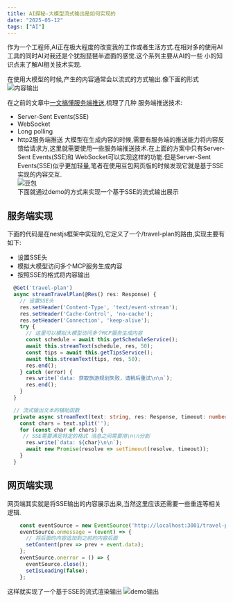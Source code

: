 ```yaml
---
title: AI探秘-大模型流式输出是如何实现的
date: "2025-05-12"
tags: ["AI"]
---
```


作为一个工程师,AI正在极大程度的改变我的工作或者生活方式.在相对多的使用AI工具的同时AI对我还是个犹抱琵琶半遮面的感觉.这个系列主要从AI的一些
小的知识点来了解AI相关技术实现.

在使用大模型的时候,产生的内容通常会以流式的方式输出.像下面的形式  
![内容输出](/static/images/aiStatic/contentOut.gif)  

在之前的文章中[一文搞懂服务端推送](https://icantunderstand.github.io/blogNew/blog/webBase/serverToClient),梳理了几种
服务端推送技术:
* Server-Sent Events(SSE)
* WebSocket
* Long polling
* http2服务端推送
大模型在生成内容的时候,需要有服务端的推送能力将内容反馈给请求方,这里就需要使用一些服务端推送技术.在上面的方案中只有Server-Sent Events(SSE)和
WebSocket可以实现这样的功能.但是Server-Sent Events(SSE)似乎更加轻量,笔者在使用豆包网页版的时候发现它就是基于SSE实现的内容交互.  
![豆包](/static/images/aiStatic/doubao.png)  
下面就通过demo的方式来实现一个基于SSE的流式输出展示


## 服务端实现
下面的代码是在nestjs框架中实现的,它定义了一个/travel-plan的路由,实现主要有如下:
* 设置SSE头
* 模拟大模型访问多个MCP服务生成内容
* 按照SSE的格式将内容输出

```typescript
  @Get('travel-plan')
  async streamTravelPlan(@Res() res: Response) {
    // 设置SSE头
    res.setHeader('Content-Type', 'text/event-stream');
    res.setHeader('Cache-Control', 'no-cache');
    res.setHeader('Connection', 'keep-alive');
    try {
      // 这里可以模拟大模型访问多个MCP服务生成内容
      const schedule = await this.getScheduleService();
      await this.streamText(schedule, res, 50);
      const tips = await this.getTipsService();
      await this.streamText(tips, res, 50);
      res.end();
    } catch (error) {
      res.write(`data: 获取旅游规划失败，请稍后重试\n\n`);
      res.end();
    }
  }

  // 流式输出文本的辅助函数
  private async streamText(text: string, res: Response, timeout: number = 50) {
    const chars = text.split('');
    for (const char of chars) {
     // SSE需要满足特定的格式 消息之间需要用\n\n分割
      res.write(`data: ${char}\n\n`);
      await new Promise(resolve => setTimeout(resolve, timeout));
    }
  }
```

## 网页端实现
网页端其实就是将SSE输出的内容展示出来,当然这里应该还需要一些重连等相关逻辑.
```javascript
    const eventSource = new EventSource('http://localhost:3001/travel-plan');
    eventSource.onmessage = (event) => {
      // 将后面的内容追加到之前的内容后面
      setContent(prev => prev + event.data);
    };
    eventSource.onerror = () => {
      eventSource.close();
      setIsLoading(false);
    };
```
这样就实现了一个基于SSE的流式渲染输出
![demo输出](/static/images/aiStatic/demoOut.gif) 












